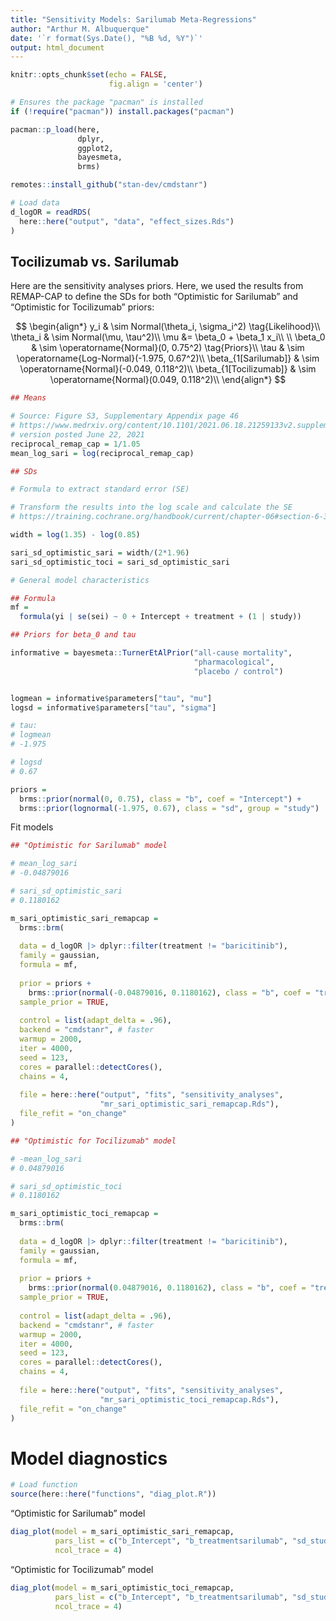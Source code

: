 ```yaml
---
title: "Sensitivity Models: Sarilumab Meta-Regressions"
author: "Arthur M. Albuquerque"
date: '`r format(Sys.Date(), "%B %d, %Y")`'
output: html_document
---
```


```r
knitr::opts_chunk$set(echo = FALSE,
                      fig.align = 'center')
```

```r
# Ensures the package "pacman" is installed
if (!require("pacman")) install.packages("pacman")

pacman::p_load(here,
               dplyr,
               ggplot2,
               bayesmeta,
               brms)

remotes::install_github("stan-dev/cmdstanr")

# Load data
d_logOR = readRDS(
  here::here("output", "data", "effect_sizes.Rds")
)
```


## Tocilizumab vs. Sarilumab

Here are the sensitivity analyses priors. Here, we used the results from REMAP-CAP to define the SDs for both "Optimistic for Sarilumab" and "Optimistic for Tocilizumab" priors:

$$
\begin{align*}
y_i & \sim Normal(\theta_i, \sigma_i^2) \tag{Likelihood}\\
\theta_i & \sim Normal(\mu, \tau^2)\\
\mu &= \beta_0 + \beta_1 x_i\\
\\
\beta_0 & \sim \operatorname{Normal}(0, 0.75^2) \tag{Priors}\\
\tau & \sim \operatorname{Log-Normal}(-1.975, 0.67^2)\\
\beta_{1[Sarilumab]} & \sim \operatorname{Normal}(-0.049, 0.118^2)\\
\beta_{1[Tocilizumab]} & \sim \operatorname{Normal}(0.049, 0.118^2)\\
\end{align*}
$$

```r
## Means

# Source: Figure S3, Supplementary Appendix page 46 
# https://www.medrxiv.org/content/10.1101/2021.06.18.21259133v2.supplementary-material
# version posted June 22, 2021
reciprocal_remap_cap = 1/1.05
mean_log_sari = log(reciprocal_remap_cap)

## SDs

# Formula to extract standard error (SE)

# Transform the results into the log scale and calculate the SE
# https://training.cochrane.org/handbook/current/chapter-06#section-6-3-2

width = log(1.35) - log(0.85)

sari_sd_optimistic_sari = width/(2*1.96)
sari_sd_optimistic_toci = sari_sd_optimistic_sari
```

```r
# General model characteristics 

## Formula
mf = 
  formula(yi | se(sei) ~ 0 + Intercept + treatment + (1 | study))

## Priors for beta_0 and tau

informative = bayesmeta::TurnerEtAlPrior("all-cause mortality",
                                         "pharmacological",
                                         "placebo / control")


logmean = informative$parameters["tau", "mu"]
logsd = informative$parameters["tau", "sigma"]

# tau:
# logmean
# -1.975

# logsd
# 0.67

priors = 
  brms::prior(normal(0, 0.75), class = "b", coef = "Intercept") +
  brms::prior(lognormal(-1.975, 0.67), class = "sd", group = "study")
```

Fit models

```r

## "Optimistic for Sarilumab" model

# mean_log_sari
# -0.04879016

# sari_sd_optimistic_sari
# 0.1180162

m_sari_optimistic_sari_remapcap =
  brms::brm(
    
  data = d_logOR |> dplyr::filter(treatment != "baricitinib"),
  family = gaussian,
  formula = mf,
  
  prior = priors +
    brms::prior(normal(-0.04879016, 0.1180162), class = "b", coef = "treatmentsarilumab"),
  sample_prior = TRUE,
  
  control = list(adapt_delta = .96),
  backend = "cmdstanr", # faster
  warmup = 2000,
  iter = 4000,
  seed = 123,
  cores = parallel::detectCores(),
  chains = 4,
  
  file = here::here("output", "fits", "sensitivity_analyses",
                    "mr_sari_optimistic_sari_remapcap.Rds"),
  file_refit = "on_change"
)

## "Optimistic for Tocilizumab" model

# -mean_log_sari
# 0.04879016

# sari_sd_optimistic_toci
# 0.1180162

m_sari_optimistic_toci_remapcap =
  brms::brm(
    
  data = d_logOR |> dplyr::filter(treatment != "baricitinib"),
  family = gaussian,
  formula = mf,
  
  prior = priors +
    brms::prior(normal(0.04879016, 0.1180162), class = "b", coef = "treatmentsarilumab"),
  sample_prior = TRUE,
  
  control = list(adapt_delta = .96),
  backend = "cmdstanr", # faster
  warmup = 2000,
  iter = 4000,
  seed = 123,
  cores = parallel::detectCores(),
  chains = 4,
  
  file = here::here("output", "fits", "sensitivity_analyses",
                    "mr_sari_optimistic_toci_remapcap.Rds"),
  file_refit = "on_change"
)

```

# Model diagnostics

```r
# Load function
source(here::here("functions", "diag_plot.R"))
```

"Optimistic for Sarilumab" model

```r
diag_plot(model = m_sari_optimistic_sari_remapcap,
          pars_list = c("b_Intercept", "b_treatmentsarilumab", "sd_study__Intercept"),
          ncol_trace = 4)
```

"Optimistic for Tocilizumab" model

```r
diag_plot(model = m_sari_optimistic_toci_remapcap,
          pars_list = c("b_Intercept", "b_treatmentsarilumab", "sd_study__Intercept"),
          ncol_trace = 4)
```

